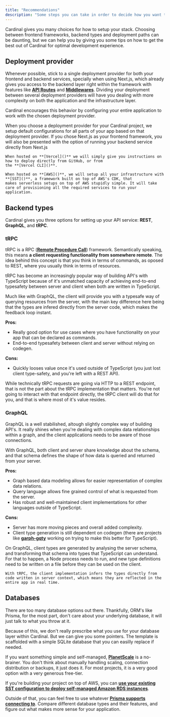 ```yaml
---
title: "Recommendations"
description: "Some steps you can take in order to decide how you want to setup your stack."
---
```



Cardinal gives you many choices for how to setup your stack. Choosing between frontend frameworks, backend types and deployment paths can be daunting, but we can help you by giving you some tips on how to get the best out of Cardinal for optimal development experience.

## Deployment provider 

Whenever possible, stick to a single deployment provider for both your frontend and backend services, specially when using Next.js, which already gives you access to the backend layer right within the framework with features like **[API Routes]()** and **[Middlewares]()**. Dividing your deployment between several deployment providers will have you dealing with more complexity on both the application and the infrastructure layer.

Cardinal encourages this behavior by configuring your entire application to work with the chosen deployment provider.

<DeepDive client:load title="How Cardinal sets up deployment paths?">
    When you choose a deployment provider for your Cardinal project, we setup default configurations for all parts of
    your app based on that deployment provider. If you chose Next.js as your frontend framework, you will also be
    presented with the option of running your backend service directly from Next.js

    When hosted on **[Vercel]()** we will simply give you instructions on how to deploy directly from GitHub, or from
    the **[Vercel CLI]()**.

    When hosted on **[AWS]()**, we will setup all your infrastructure with **[SST]()**, a framework built on top of AWS's CDK, that
    makes serverless setups on top of AWS stupidly simple. It will take care of provisioning all the required services to run your application.
</DeepDive>

## Backend types 

Cardinal gives you three options for setting up your API service: **REST**, **GraphQL**, and **tRPC**.

### tRPC

tRPC is a RPC (**[Remote Procedure Call]()**) framework. Semantically speaking, this means **a client requesting functionality from somewhere remote**. The idea behind this concept is that you think in terms of commands, as oposed to REST, where you usually think in terms of resources.

tRPC has become an increasingly popular way of building API's with TypeScript because of it's unmatched capacity of achieving end-to-end typesafety between server and client when both are written in TypeScript.

Much like with GraphQL, the client will provide you with a typesafe way of querying resources from the server, with the main key difference here being that the types are infered directly from the server code, which makes the feedback loop instant.

**Pros:**

- Really good option for use cases where you have functionality on your app that can be declared as commands.
- End-to-end typesafety between client and server without relying on codegen.

**Cons:**

- Quickly looses value once it's used outside of TypeScript (you just lost client type-safety, and you're left with a REST API).

<Detail type="note">
  While technically tRPC requests are going via HTTP to a REST endpoint, that is not the part about the tRPC
  implementation that matters. You're not going to interact with that endpoint directly, the tRPC client will do that
  for you, and that is where most of it's value resides.
</Detail>

### GraphQL

GraphQL is a well stabilished, altough slightly complex way of building API's. It really shines when you're dealing with complex data relationships within a graph, and the client applications needs to be aware of those connections.

With GraphQL, both client and server share knowledge about the schema, and that schema defines the shape of how data is queried and returned from your server.

**Pros:**

- Graph based data modeling allows for easier representation of complex data relations.
- Query language allows fine grained control of what is requested from the server.
- Has robust and well-maintained client implementations for other languages outside of TypeScript.

**Cons:**

- Server has more moving pieces and overall added complexity.
- Client type generation is still dependent on codegen (there are projects like **[garph-gqty](https://github.com/stepci/garph-gqty)** working on trying to make this better for TypeScript).

<DeepDive client:load title="How does type generation differ between GraphQL and tRPC?">
    On GraphQL, client types are generated by analysing the server schema, and transforming that schema into types that TypeScript can understand. For that to happen, a Node process needs to run, and new type definitions need to be written on a file before they can be used on the client.

    With tRPC, the client implementation infers the types directly from code written in server context, which means they are reflected in the entire app in real time.

</DeepDive>

## Databases

There are too many database options out there. Thankfully, ORM's like Prisma, for the most part, don't care about your underlying database, it will just talk to what you throw at it.

Because of this, we don't really prescribe what you use for your database layer within Cardinal. But we can give you some pointers. The template is scaffolded with a simple SQLite database that you can easilly replace if needed.

If you want something simple and self-managed, **[PlanetScale](https://planetscale.com/)** is a no-brainer. You don't think about manually handling scaling, connection distribution or backups, it just does it. For most projects, it is a very good option with a very generous free-tier.

If you're building your project on top of AWS, you can **[use your existing SST configuration to deploy self-managed Amazon RDS instances]()**.

Outside of that, you can feel free to use whatever **[Prisma supports connecting to]()**. Compare different database types and their features, and figure out what makes more sense for your application.
